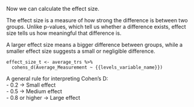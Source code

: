 Now we can calculate the effect size.  

The effect size is a measure of how strong the difference is between two groups. Unlike p-values, which tell us whether a difference exists, effect size tells us how meaningful that difference is.  

A larger effect size means a bigger difference between groups, while a smaller effect size suggests a small or negligible difference.  

```
effect_size_t <- average_trs %>%
  cohens_d(Average_Measurement ~ {{levels_variable_name}})
```

A general rule for interpreting Cohen’s D:  
- 0.2 → Small effect  
- 0.5 → Medium effect  
- 0.8 or higher → Large effect  
